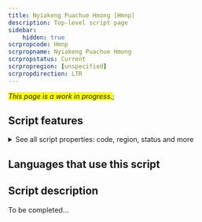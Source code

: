 ```yaml
---
title: Nyiakeng Puachue Hmong [Hmnp]
description: Top-level script page
sidebar:
    hidden: true
scrpropcode: Hmnp
scrpropname: Nyiakeng Puachue Hmong
scrpropstatus: Current
scrpropregion: [unspecified]
scrpropdirection: LTR
---
```


<span style='background-color:yellow'>_This page is a work in progress._</span>;


## Script features

<details>
<summary> See all script properties: code, region, status and more</summary>
<ScriptInfo />
</details>

## Languages that use this script

<WsList script='Hmnp' wsMax='5' />

## Script description

To be completed...

